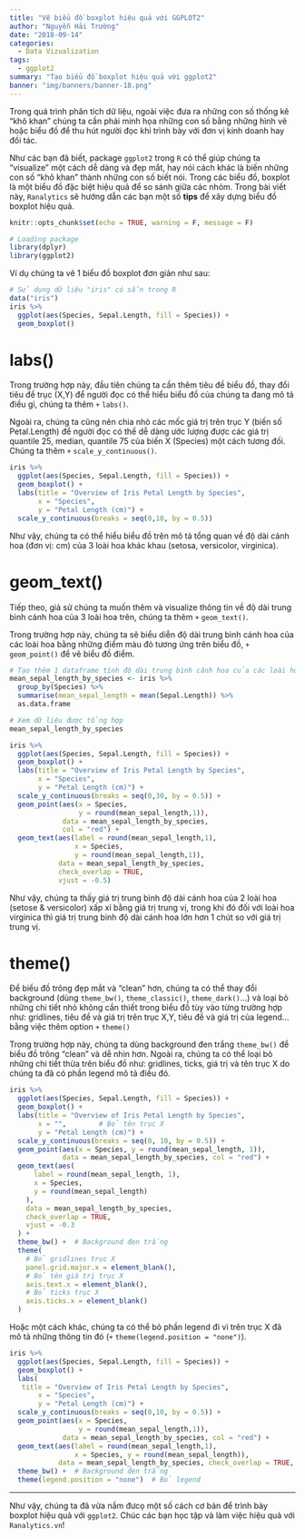 ```yaml
---
title: "Vẽ biểu đồ boxplot hiệu quả với GGPLOT2"
author: "Nguyễn Hải Trường"
date: "2018-09-14"
categories:
  - Data Vizualization
tags:
  - ggplot2
summary: "Tạo biểu đồ boxplot hiệu quả với ggplot2"
banner: "img/banners/banner-18.png"
---
```


Trong quá trình phân tích dữ liệu, ngoài việc đưa ra những con số thống kê "khô khan" chúng ta cần phải minh họa những con số bằng những hình vẽ hoặc biểu đồ để thu hút người đọc khi trình bày với đơn vị kinh doanh hay đối tác. 

Như các bạn đã biết, package ``ggplot2`` trong ``R`` có thể giúp chúng ta "visualize" một cách dễ dàng và đẹp mắt, hay nói cách khác là biến những con số "khô khan" thành những con số biết nói. Trong các biểu đồ, boxplot là một biểu đồ đặc biệt hiệu quả để so sánh giữa các nhóm. Trong bài viết này, ``Ranalytics`` sẽ hướng dẫn các bạn một số **tips** để xây dựng biểu đồ boxplot hiệu quả.

```r
knitr::opts_chunk$set(echo = TRUE, warning = F, message = F)
```


```r
# Loading package
library(dplyr)
library(ggplot2)
```     

Ví dụ chúng ta vẽ 1 biểu đồ boxplot đơn giản như sau:

```r
# Sử dụng dữ liệu "iris" có sẵn trong R
data("iris")
iris %>% 
  ggplot(aes(Species, Sepal.Length, fill = Species)) +
  geom_boxplot()
```

# labs()

Trong trường hợp này, đầu tiên chúng ta cần thêm tiêu đề biểu đồ, thay đổi tiêu đề trục (X,Y) để người đọc có thể hiểu biểu đồ của chúng ta đang mô tả điều gì, chúng ta thêm ``+`` ``labs()``.

Ngoài ra, chúng ta cũng nên chia nhỏ các mốc giá trị trên trục Y (biến số Petal.Length) để người đọc có thể dễ dàng ước lượng được các giá trị quantile 25, median, quantile 75 của biến X (Species) một cách tương đối. Chúng ta thêm ``+`` ``scale_y_continuous()``.

```r
iris %>% 
  ggplot(aes(Species, Sepal.Length, fill = Species)) + 
  geom_boxplot() +
  labs(title = "Overview of Iris Petal Length by Species", 
       x = "Species",
       y = "Petal Length (cm)") +
  scale_y_continuous(breaks = seq(0,10, by = 0.5))
```

Như vậy, chúng ta có thể hiểu biểu đồ trên mô tả tổng quan về độ dài cánh hoa (đơn vị: cm) của 3 loài hoa khác khau (setosa, versicolor, virginica).

# geom_text()

Tiếp theo, giả sử chúng ta muốn thêm và visualize thông tin về độ dài trung bình cánh hoa của 3 loài hoa trên, chúng ta thêm ``+`` ``geom_text()``.

Trong trường hợp này, chúng ta sẽ biểu diễn độ dài trung bình cánh hoa của các loài hoa bằng những điểm màu đỏ tương ứng trên biểu đồ, ``+`` ``geom_point()`` để vẽ biểu đồ điểm.


```r
# Tạo thêm 1 dataframe tính độ dài trung bình cánh hoa của các loài hoa
mean_sepal_length_by_species <- iris %>% 
  group_by(Species) %>% 
  summarise(mean_sepal_length = mean(Sepal.Length)) %>% 
  as.data.frame

# Xem dữ liệu được tổng hợp
mean_sepal_length_by_species

iris %>% 
  ggplot(aes(Species, Sepal.Length, fill = Species)) + 
  geom_boxplot() +
  labs(title = "Overview of Iris Petal Length by Species", 
       x = "Species",
       y = "Petal Length (cm)") +
  scale_y_continuous(breaks = seq(0,30, by = 0.5)) +
  geom_point(aes(x = Species, 
                 y = round(mean_sepal_length,1)), 
             data = mean_sepal_length_by_species, 
             col = "red") + 
  geom_text(aes(label = round(mean_sepal_length,1), 
                x = Species, 
                y = round(mean_sepal_length,1)), 
            data = mean_sepal_length_by_species, 
            check_overlap = TRUE, 
            vjust = -0.5)
```

Như vậy, chúng ta thấy giá trị trung bình độ dài cánh hoa của 2 loài hoa (setose & versicolor) xấp xỉ bằng giá trị trung vị, trong khi đó đối với loài hoa virginica thì giá trị trung bình độ dài cánh hoa lớn hơn 1 chút so với giá trị trung vị.

# theme()

Để biểu đồ trông đẹp mắt và "clean" hơn, chúng ta có thể thay đổi background (dùng ``theme_bw()``, ``theme_classic()``, ``theme_dark()``...) và loại bỏ những chi tiết nhỏ không cần thiết trong biểu đồ tùy vào từng trường hợp như: gridlines, tiêu đề và giá trị trên trục X,Y, tiêu đề và giá trị của legend... bằng việc thêm option ``+`` ``theme()``

Trong trường hợp này, chúng ta dùng background đen trắng ``theme_bw()`` để biểu đồ trông "clean" và dễ nhìn hơn. Ngoài ra, chúng ta có thể loại bỏ những chi tiết thừa trên biểu đồ như: gridlines, ticks, giá trị và tên trục X do chúng ta đã có phần legend mô tả điều đó.

```r
iris %>%
  ggplot(aes(Species, Sepal.Length, fill = Species)) +
  geom_boxplot() +
  labs(title = "Overview of Iris Petal Length by Species",
       x = "",        # Bỏ tên trục X
       y = "Petal Length (cm)") +
  scale_y_continuous(breaks = seq(0, 10, by = 0.5)) +
  geom_point(aes(x = Species, y = round(mean_sepal_length, 1)),
             data = mean_sepal_length_by_species, col = "red") +
  geom_text(aes(
      label = round(mean_sepal_length, 1),
      x = Species,
      y = round(mean_sepal_length)
    ),
    data = mean_sepal_length_by_species,
    check_overlap = TRUE,
    vjust = -0.3
  ) +
  theme_bw() +  # Background đen trắng
  theme(
    # Bỏ gridlines trục X
    panel.grid.major.x = element_blank(),
    # Bỏ tên giá trị trục X    
    axis.text.x = element_blank(),
    # Bỏ ticks trục X
    axis.ticks.x = element_blank()
  )
```


Hoặc một cách khác, chúng ta có thể bỏ phần legend đi vì trên trục X đã mô tả những thông tin đó (``+`` ``theme(legend.position = "none")``).


```r
iris %>% 
  ggplot(aes(Species, Sepal.Length, fill = Species)) + 
  geom_boxplot() +
  labs(
   title = "Overview of Iris Petal Length by Species", 
       x = "Species",                                          
       y = "Petal Length (cm)") +
  scale_y_continuous(breaks = seq(0,10, by = 0.5)) +
  geom_point(aes(x = Species, 
                 y = round(mean_sepal_length,1)), 
             data = mean_sepal_length_by_species, col = "red") + 
  geom_text(aes(label = round(mean_sepal_length,1), 
                x = Species, y = round(mean_sepal_length)), 
            data = mean_sepal_length_by_species, check_overlap = TRUE, vjust = -0.3) +
  theme_bw() +  # Background đen trắng
  theme(legend.position = "none")  # Bỏ legend
```

---

Như vậy, chúng ta đã vừa nắm đưcọ một số cách cơ bản để trình bày boxplot hiệu quả với `ggplot2`. Chúc các bạn học tập và làm việc hiệu quả với ``Ranalytics.vn``!
